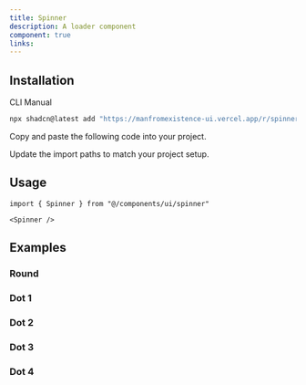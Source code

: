 ```yaml
---
title: Spinner
description: A loader component
component: true
links:
---
```


<ComponentPreview
  name="spinner-demo"
  className="[&_.preview>[data-orientation=vertical]]:sm:max-w-[70%]"
  description="A spinner component"
/>

## Installation

<Tabs defaultValue="cli">

<TabsList>
  <TabsTrigger value="cli">CLI</TabsTrigger>
  <TabsTrigger value="manual">Manual</TabsTrigger>
</TabsList>

<TabsContent value="cli">

```bash
npx shadcn@latest add "https://manfromexistence-ui.vercel.app/r/spinner"
```

</TabsContent>

<TabsContent value="manual">

<Steps>

<Step>Copy and paste the following code into your project.</Step>

<ComponentSource name="spinner" />

<Step>Update the import paths to match your project setup.</Step>

</Steps>

</TabsContent>

</Tabs>

## Usage

```tsx
import { Spinner } from "@/components/ui/spinner"
```

```tsx
<Spinner />
```

## Examples

### Round

<ComponentPreview
  name="spinner-round"
  description="A round loader component."
/>

### Dot 1

<ComponentPreview
  name="dots-1-demo"
  description="A dot loader component 1."
/>


### Dot 2

<ComponentPreview
  name="dots-2-demo"
  description="A dot loader component 2."
/>


### Dot 3

<ComponentPreview
  name="dots-3-demo"
  description="A dot loader component 3."
/>

### Dot 4

<ComponentPreview
  name="dots-4-demo"
  description="A dot loader component 4."
/>
